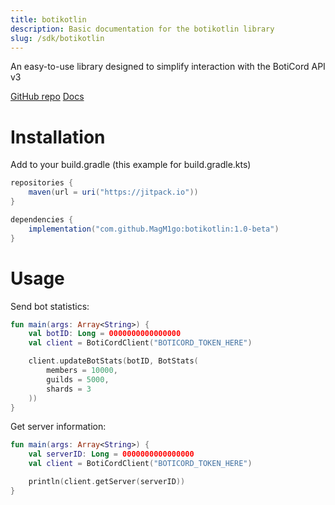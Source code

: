 ```yaml
---
title: botikotlin
description: Basic documentation for the botikotlin library
slug: /sdk/botikotlin
---
```


An easy-to-use library designed to simplify interaction with the BotiCord API v3

[GitHub repo](https://github.com/MagM1go/botikotlin/)
[Docs](https://magmigo2.gitbook.io/boticord-kotlin/)


# Installation

Add to your build.gradle (this example for build.gradle.kts)

```gradle
repositories {
    maven(url = uri("https://jitpack.io"))
}

dependencies {
    implementation("com.github.MagM1go:botikotlin:1.0-beta")
}
```

# Usage
Send bot statistics:

```kotlin
fun main(args: Array<String>) {
    val botID: Long = 0000000000000000
    val client = BotiCordClient("BOTICORD_TOKEN_HERE")

    client.updateBotStats(botID, BotStats(
        members = 10000,
        guilds = 5000,
        shards = 3
    ))
}
```

Get server information:

```kotlin
fun main(args: Array<String>) {
    val serverID: Long = 0000000000000000
    val client = BotiCordClient("BOTICORD_TOKEN_HERE")

    println(client.getServer(serverID))
}
```
